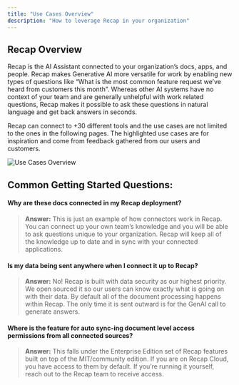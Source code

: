 ```yaml
---
title: "Use Cases Overview"
description: "How to leverage Recap in your organization"
---
```


## Recap Overview

Recap is the AI Assistant connected to your organization’s docs, apps, and people. Recap makes Generative AI more versatile for work by enabling
new types of questions like “What is the most common feature request we’ve heard from customers this month”. Whereas other AI systems have no
context of your team and are generally unhelpful with work related questions, Recap makes it possible to ask these questions in natural language
and get back answers in seconds.

Recap can connect to +30 different tools and the use cases are not limited to the ones in the following pages. The highlighted use cases are
for inspiration and come from feedback gathered from our users and customers.

![Use Cases Overview](/images/more/use_cases/UseCasesOverview.png)

## Common Getting Started Questions:
#### Why are these docs connected in my Recap deployment?
> **Answer:** This is just an example of how connectors work in Recap. You can connect up your own team’s knowledge and you will be able to ask
questions unique to your organization. Recap will keep all of the knowledge up to date and in sync with your connected applications.

#### Is my data being sent anywhere when I connect it up to Recap?
> **Answer:** No! Recap is built with data security as our highest priority. We open sourced it so our users can know exactly what is going on
with their data. By default all of the document processing happens within Recap. The only time it is sent outward is for the GenAI call to generate
answers.

#### Where is the feature for auto sync-ing document level access permissions from all connected sources?
> **Answer:** This falls under the Enterprise Edition set of Recap features built on top of the MIT/community edition. If you are on Recap Cloud,
you have access to them by default. If you’re running it yourself, reach out to the Recap team to receive access.
